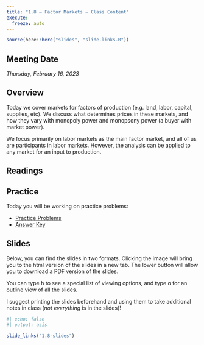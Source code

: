```yaml
---
title: "1.8 — Factor Markets — Class Content"
execute:
  freeze: auto
---
```


```r
source(here::here("slides", "slide-links.R"))
```

::: {.callout-note appearance=minimal}
# Meeting Date
*Thursday, February 16, 2023*
:::

<!--::: callout-warning
# Upcoming Assignment
Please complete the [preliminary survey](/assignments/00-preliminary-survey.qmd) by next class.
:::-->

## <i class="fas fa-info-circle fa-lg"></i> Overview

Today we cover markets for factors of production (e.g. land, labor, capital, supplies, etc). We discuss what determines prices in these markets, and how they vary with monopoly power and monopsony power (a buyer with market power).

We focus primarily on labor markets as the main factor market, and all of us are participants in labor markets. However, the analysis can be applied to any market for an input to production.

## <i class="fas fa-book-reader fa-lg"></i> Readings

## <i class="fas fa-dumbbell"></i> Practice

Today you will be working on practice problems:

- [<i class="fas fa-file-pdf"></i> Practice Problems](../files/practice/1.8-practice-pdf.pdf)
- [<i class="fas fa-file-pdf"></i> Answer Key](../files/practice/1.8-practice-answers.html)


## <i class="fas fa-chalkboard-teacher"></i> Slides

Below, you can find the slides in two formats. Clicking the image will bring you to the html version of the slides in a new tab. The lower button will allow you to download a PDF version of the slides. 

::: callout-tip
You can type <kbd>h</kbd> to see a special list of viewing options, and type <kbd>o</kbd> for an outline view of all the slides.
:::

I suggest printing the slides beforehand and using them to take additional notes in class (*not everything* is in the slides)!

```r
#| echo: false
#| output: asis

slide_links("1.8-slides")
```